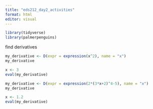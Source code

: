 ```yaml
---
title: "eds212_day2_activities"
format: html
editor: visual
---
```

```r
library(tidyverse)
library(palmerpenguins)
```

find derivatives
```r

my_derivative <- D(expr = expression(x^2), name = "x")
my_derivative

x <- 3
eval(my_derivative)

my_derivative <- D(expr = expression(2*(3*x+2)^4-5), name = "x")
my_derivative

x <- 1.2
eval(my_derivative)

```


